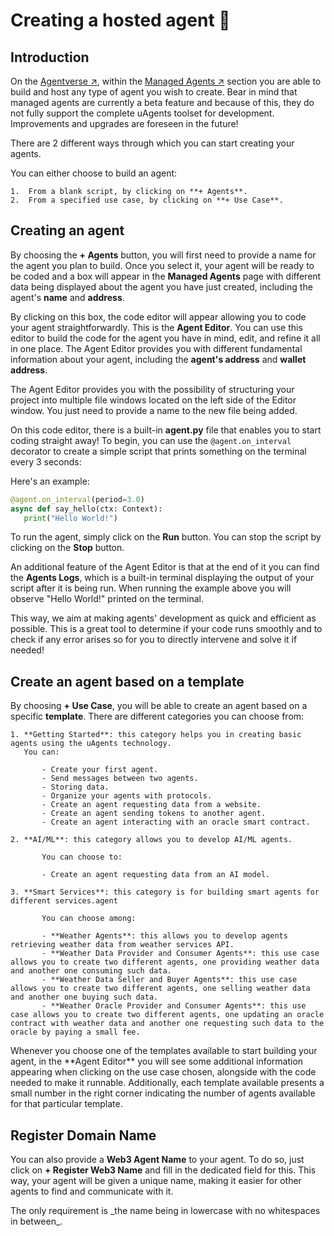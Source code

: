 
# Creating a hosted agent 🤖

## Introduction

On the [Agentverse ↗️](https://agentverse.ai/), within the [Managed Agents ↗️](/concepts/agent-services/agent-hosting) section you are able to build and host any type of agent you wish to create. Bear in mind that managed agents are currently a beta feature and because of this, they do not fully support the complete uAgents toolset for development. Improvements and upgrades are foreseen in the future!

There are 2 different ways through which you can start creating your agents.

You can either choose to build an agent:

    1.  From a blank script, by clicking on **+ Agents**.
    2.  From a specified use case, by clicking on **+ Use Case**.

## Creating an agent

By choosing the **+ Agents** button, you will first need to provide a name for the agent you plan to build.
Once you select it, your agent will be ready to be coded and a box will appear in the **Managed Agents** page with different data being displayed about the agent you have just created, including the agent's **name** and **address**.

By clicking on this box, the code editor will appear allowing you to code your agent straightforwardly. This is the **Agent Editor**. You can use this editor to build the code for the agent you have in mind, edit, and refine it all in one place. The Agent Editor provides you with different fundamental information about your agent, including the **agent's address** and **wallet address**.

<Callout type="info" emoji="ℹ️">
  The Agent Editor provides you with the possibility of structuring your project into multiple file windows located on the left side of the Editor window. You just need to provide a name to the new file being added.
</Callout>

On this code editor, there is a built-in **agent.py** file that enables you to start coding straight away! To begin, you can use the `@agent.on_interval` decorator to create a simple script that prints something on the terminal every 3 seconds:

Here's an example:

   ```py copy
   @agent.on_interval(period=3.0)
   async def say_hello(ctx: Context):
      print("Hello World!")
   ```

To run the agent, simply click on the **Run** button. You can stop the script by clicking on the **Stop** button.

An additional feature of the Agent Editor is that at the end of it you can find the **Agents Logs**, which is a built-in terminal displaying the output of your script after it is being run. When running the example above you will observe "Hello World!" printed on the terminal.

<Callout type="info" emoji="ℹ️">
  This way, we aim at making agents' development as quick and efficient as possible. This is a great tool to determine if your code runs smoothly and to check if any error arises so for you to directly intervene and solve it if needed!
</Callout>

## Create an agent based on a template

By choosing **+ Use Case**, you will be able to create an agent based on a specific **template**. There are different categories you can choose from:

    1. **Getting Started**: this category helps you in creating basic agents using the uAgents technology.
       You can:

           - Create your first agent.
           - Send messages between two agents.
           - Storing data.
           - Organize your agents with protocols.
           - Create an agent requesting data from a website.
           - Create an agent sending tokens to another agent.
           - Create an agent interacting with an oracle smart contract.

    2. **AI/ML**: this category allows you to develop AI/ML agents.

           You can choose to:

           - Create an agent requesting data from an AI model.

    3. **Smart Services**: this category is for building smart agents for different services.agent

           You can choose among:

           - **Weather Agents**: this allows you to develop agents retrieving weather data from weather services API.
           - **Weather Data Provider and Consumer Agents**: this use case allows you to create two different agents, one providing weather data and another one consuming such data.
           - **Weather Data Seller and Buyer Agents**: this use case allows you to create two different agents, one selling weather data and another one buying such data.
           - **Weather Oracle Provider and Consumer Agents**: this use case allows you to create two different agents, one updating an oracle contract with weather data and another one requesting such data to the oracle by paying a small fee.

<Callout type="info" emoji="ℹ️">
  Whenever you choose one of the templates available to start building your agent, in the **Agent Editor** you will see some additional information appearing when clicking on the use case chosen, alongside with the code needed to make it runnable. Additionally, each template available presents a small number in the right corner indicating the number of agents available for that particular template.
</Callout>

## Register Domain Name

You can also provide a **Web3 Agent Name** to your agent. To do so, just click on **+ Register Web3 Name** and fill in the dedicated field for this. This way, your agent will be given a unique name, making it easier for other agents to find and communicate with it.

<Callout type="warning" emoji="⚠️">
  The only requirement is _the name being in lowercase with no whitespaces in between_.
</Callout>
